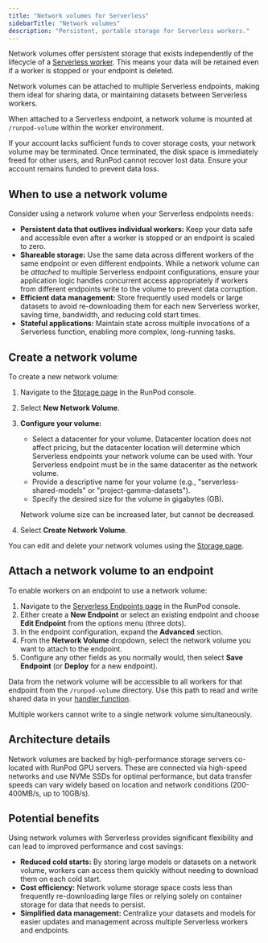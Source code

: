 ```yaml
---
title: "Network volumes for Serverless"
sidebarTitle: "Network volumes"
description: "Persistent, portable storage for Serverless workers."
---
```


Network volumes offer persistent storage that exists independently of the lifecycle of a [Serverless worker](/serverless/workers/overview). This means your data will be retained even if a worker is stopped or your endpoint is deleted.

Network volumes can be attached to multiple Serverless endpoints, making them ideal for sharing data, or maintaining datasets between Serverless workers.

When attached to a Serverless endpoint, a network volume is mounted at `/runpod-volume` within the worker environment.

<Warning>

If your account lacks sufficient funds to cover storage costs, your network volume may be terminated. Once terminated, the disk space is immediately freed for other users, and RunPod cannot recover lost data. Ensure your account remains funded to prevent data loss.

</Warning>

## When to use a network volume

Consider using a network volume when your Serverless endpoints needs:

*   **Persistent data that outlives individual workers:** Keep your data safe and accessible even after a worker is stopped or an endpoint is scaled to zero.
*   **Shareable storage:** Use the same data across different workers of the same endpoint or even different endpoints. While a network volume can be *attached* to multiple Serverless endpoint configurations, ensure your application logic handles concurrent access appropriately if workers from different endpoints write to the volume to prevent data corruption.
*   **Efficient data management:** Store frequently used models or large datasets to avoid re-downloading them for each new Serverless worker, saving time, bandwidth, and reducing cold start times.
*   **Stateful applications:** Maintain state across multiple invocations of a Serverless function, enabling more complex, long-running tasks.

## Create a network volume

To create a new network volume:

1.  Navigate to the [Storage page](https://www.runpod.io/console/user/storage) in the RunPod console.
2.  Select **New Network Volume**.
3.  **Configure your volume:**
    *   Select a datacenter for your volume. Datacenter location does not affect pricing, but the datacenter location will determine which Serverless endpoints your network volume can be used with. Your Serverless endpoint must be in the same datacenter as the network volume.
    *   Provide a descriptive name for your volume (e.g., "serverless-shared-models" or "project-gamma-datasets").
    *   Specify the desired size for the volume in gigabytes (GB).

    <Warning>

    Network volume size can be increased later, but cannot be decreased.

    </Warning>

4.  Select **Create Network Volume**.

You can edit and delete your network volumes using the [Storage page](https://www.runpod.io/console/user/storage).

## Attach a network volume to an endpoint

To enable workers on an endpoint to use a network volume:

1.  Navigate to the [Serverless Endpoints page](https://www.runpod.io/console/serverless/user/endpoints) in the RunPod console.
2.  Either create a **New Endpoint** or select an existing endpoint and choose **Edit Endpoint** from the options menu (three dots).
3.  In the endpoint configuration, expand the **Advanced** section.
4.  From the **Network Volume** dropdown, select the network volume you want to attach to the endpoint.
5.  Configure any other fields as you normally would, then select **Save Endpoint** (or **Deploy** for a new endpoint).

Data from the network volume will be accessible to all workers for that endpoint from the `/runpod-volume` directory. Use this path to read and write shared data in your [handler function](/serverless/endpoints/handler-functions).

<Warning>

Multiple workers cannot write to a single network volume simultaneously.

</Warning>

## Architecture details

Network volumes are backed by high-performance storage servers co-located with RunPod GPU servers. These are connected via high-speed networks and use NVMe SSDs for optimal performance, but data transfer speeds can vary widely based on location and network conditions (200-400MB/s, up to 10GB/s).

## Potential benefits

Using network volumes with Serverless provides significant flexibility and can lead to improved performance and cost savings:

*   **Reduced cold starts:** By storing large models or datasets on a network volume, workers can access them quickly without needing to download them on each cold start.
*   **Cost efficiency:** Network volume storage space costs less than frequently re-downloading large files or relying solely on container storage for data that needs to persist.
*   **Simplified data management:** Centralize your datasets and models for easier updates and management across multiple Serverless workers and endpoints.